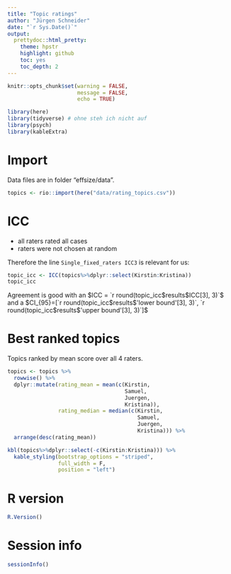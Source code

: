 ```yaml
---
title: "Topic ratings"
author: "Jürgen Schneider"
date: "`r Sys.Date()`"
output:
  prettydoc::html_pretty:
    theme: hpstr
    highlight: github
    toc: yes
    toc_depth: 2
---
```


```r
knitr::opts_chunk$set(warning = FALSE,
                      message = FALSE,
                      echo = TRUE)
```

```r
library(here)
library(tidyverse) # ohne steh ich nicht auf
library(psych)
library(kableExtra)
```

# Import

Data files are in folder "effsize/data".

```r
topics <- rio::import(here("data/rating_topics.csv"))
```

# ICC

* all raters rated all cases
* raters were not chosen at random

Therefore the line `Single_fixed_raters ICC3` is relevant for us:

```r
topic_icc <- ICC(topics%>%dplyr::select(Kirstin:Kristina))
topic_icc
```

Agreement is good with an $ICC = `r round(topic_icc$results$ICC[3], 3)`$ and a $CI_{95}=[`r round(topic_icc$results$'lower bound'[3], 3)`, `r round(topic_icc$results$'upper bound'[3], 3)`]$


# Best ranked topics

Topics ranked by mean score over all 4 raters.

```r
topics <- topics %>%
  rowwise() %>%
  dplyr::mutate(rating_mean = mean(c(Kirstin, 
                                     Samuel, 
                                     Juergen, 
                                     Kristina)),
                rating_median = median(c(Kirstin, 
                                         Samuel, 
                                         Juergen, 
                                         Kristina))) %>%
  arrange(desc(rating_mean))

kbl(topics%>%dplyr::select(-c(Kirstin:Kristina))) %>%
  kable_styling(bootstrap_options = "striped", 
                full_width = F, 
                position = "left")
```



# R version

```r
R.Version()
```

# Session info

```r
sessionInfo()
```